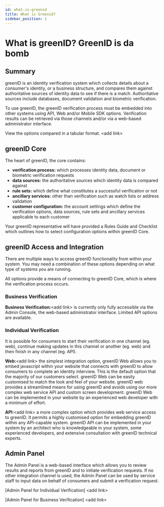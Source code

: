 ```yaml
---
id: what-is-greenid
title: What is Greenid?
sidebar_position: 1
---
```


# What is greenID? GreenID is da bomb

## Summary

greenID is an identity verification system which collects details about a consumer's identity, or a business structure, and compares them against authoritative sources of identity data to see if there is a match. Authoritative sources include databases, document validation and biometric verification.

To use greenID, the greenID verification process must be embedded into other systems using API, Web and/or Mobile SDK options. Verification results can be retrieved via those channels and/or via a web-based administrator interface.

View the options compared in a tabular format. \<add link>

## greenID Core

The heart of greenID, the core contains:

* **verification process:** which processes identity data, document or biometric verification requests
* **data sources:** the authoritative sources which identity data is compared against
* **rule sets:** which define what constitutes a successful verification or not
* **ancillary services:** other than verification such as watch lists or address validation
* **customer configuration:** the account settings which define the verification options, data sources, rule sets and ancillary services applicable to each customer

Your greenID representative will have provided a Rules Guide and Checklist which outlines how to select configuration options within greenID Core.

## greenID Access and Integration

There are multiple ways to access greenID functionality from within your system. You may need a combination of these options depending on what type of systems you are running.

All options provide a means of connecting to greenID Core, which is where the verification process occurs.

### Business Verification

**Business Verification:**\<add link> is currently only fully accessible via the Admin Console, the web-based administrator interface. Limited API options are available.

### Individual Verification

It is possible for consumers to start their verification in one channel (eg. web), continue making updates in this channel or another (eg. web) and then finish in any channel (eg. API).

**Web:**\<add link> the simplest integration option, greenID Web allows you to embed javascript within your website that connects with greenID to allow consumers to complete an identity interview. This is the default option that the majority of our customers select.  greenID Web can be easily customised to match the look and feel of your website. greenID web provides a streamlined means for using greenID and avoids using our more complex web service API and custom screen development. greenID Web can be implemented in your website by an experienced web developer with a minimum of effort.

**API:**\<add link> a more complex option which provides web service access to greenID. It permits a highly customised option for embedding greenID within any API-capable system.  greenID API can be implemented in your system by an architect who is knowledgeable in your system, some experienced developers, and extensive consultation with greenID technical experts.

## Admin Panel

The Admin Panel is a web-based interface which allows you to review results and reports from greenID and to initiate verification requests. If no other integration channel is used, the Admin Panel can be used by service staff to input data on behalf of consumers and submit a verification request.

\[Admin Panel for Individual Verification] \<add link>

\[Admin Panel for Business Verification] \<add link>
